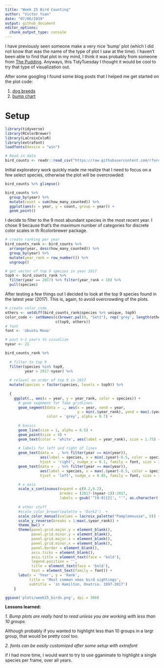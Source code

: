 ```yaml
---
title: "Week 25 Bird Counting"
author: "Victor Yuan"
date: "07/06/2019"
output: github_document
editor_options: 
  chunk_output_type: console
---
```


I have previously seen someone make a very nice 'bump' plot (which I did not know
that was the name of the type of plot I saw at the time). I haven't been able to
find that plot in my mind, I think it was probably from someone from [The Pudding](https://pudding.cool/). Anyways, this TidyTuesday I thought it would be
cool to try that type of visualization out.

After some googling I found some blog posts that I helped me get started on the 
plot code:

1. [dog breeds](https://luisdva.github.io/rstats/dog-bump-chart/)
2. [bump chart](https://dominikkoch.github.io/Bump-Chart/)


# Setup

```r
library(tidyverse)
library(RColorBrewer)
library(LaCroixColoR)
library(extrafont)
loadfonts(device = "win")

# Read in data
bird_counts <- readr::read_csv("https://raw.githubusercontent.com/rfordatascience/tidytuesday/master/data/2019/2019-06-18/bird_counts.csv")
```

Initial exploratory work quickly made me realize that I need to focus on a few 
select species, otherwise the plot will be overcrowded:

```r
bird_counts %>% glimpse()

bird_counts %>%
  group_by(year) %>%
  mutate(count = sum(how_many_counted)) %>%
  ggplot(aes(x = year, y = count, group = year)) +
  geom_point()
```

I decide to filter to the 9 most abundant species in the most recent year. I 
chose 9 because that's the maximum number of categories for discrete color scales
in th Rcolorbrewer package.

```r
# create ranking per year
bird_counts_rank <- bird_counts %>%
  arrange(year, desc(how_many_counted)) %>%
  group_by(year) %>%
  mutate(year_rank = row_number()) %>%
  ungroup()

# get vector of top 9 species in year 2017
top9 <- bird_counts_rank %>%
  filter(year == 2017) %>% filter(year_rank < 10) %>%
  pull(species)
```


After testing a few things out I decided to look at the top 9 species found in
the latest year (2017). This is, again, to avoid overcrowding of the plots.

```r
# create color code
others <- setdiff(bird_counts_rank$species %>% unique, top9)
color_code <- setNames(c(brewer.pal(9, "Set1"), rep('grey', length(others))),
                       c(top9, others))
# font
font <- 'Ubuntu Mono'

# past n-1 years to visualize
nyear <- 21

bird_counts_rank %>% 
  
  # filter to top 9
  filter(species %in% top9,
         year > 2017-nyear) %>%
  
  # relevel on order of top 9 in 2017
  mutate(species = factor(species, levels = top9)) %>% 
  
  {
    ggplot(., aes(x = year, y = year_rank, color = species)) +
      # geom segement for fake gridlines
      geom_segment(data = ., aes(x = year, xend = year,
                                 y = min(.$year_rank), yend = max(.$year_rank)),
                   color = 'grey', alpha = 0.7) +
      
      # basics
      geom_line(size = 1, alpha = 0.5) +
      geom_point(size = 4) +
      geom_text(color = 'white', aes(label = year_rank), size = 1.75) +
      
      # labels for left and right of lines
      geom_text(data =  . %>% filter(year == min(year)),
                aes(label = species, x = min(.$year)-0.5, color = species) , 
                hjust = 'right', nudge_x = 0.1, family = font, size = 3.5) +
      geom_text(data =  . %>% filter(year == max(year)),
                aes(label = species, x = max(.$year)-0.5, color = species) , 
                hjust = 'left', nudge_x = 0.85, family = font, size = 3.5) +

      # x axis
      scale_x_continuous(expand = c(0.2,0.2),
                         breaks = (2017-(nyear-1)):2017,
                         labels = gsub('^[0-9]{2}', "'", as.character((2017-(nyear-1)):2017))) +
      
      # other stuff
      #scale_color_brewer(palette = 'Dark2')  +
      scale_color_manual(values = lacroix_palette("Pamplemousse", 9)) +
      scale_y_reverse(breaks = 1:max(.$year_rank)) +
      theme_bw() +
      theme(panel.grid.major.y = element_blank(),
            panel.grid.minor.y = element_blank(),
            panel.grid.major.x = element_blank(),
            panel.grid.minor.x = element_blank(),
            panel.border = element_blank(),
            axis.ticks = element_blank(),
            axis.title = element_text(face = 'bold'),
            legend.position = '',
            title = element_text(face = 'bold'),
            text = element_text(family = font)) +
      labs(x = 'Year', y = 'Rank', 
           title = 'Most common xmas bird sightings',
           subtitle = 'in Hamilton, Onatrio. 1997-2017')
    }
```

```r
ggsave('plots/week25_birds.png', dpi = 300)
```

**Lessons learned:**

*1. Bump plots are really hard to read unless you are working with less than 10 groups*

  Although probably if you wanted to highlight less than 10 groups in a largr group,
  that would be pretty cool too.

*2. fonts can be easily customized after some setup with extrafont*

if I had more time, I would want to try to use gganimate to highlight a single 
species per frame, over all years.






